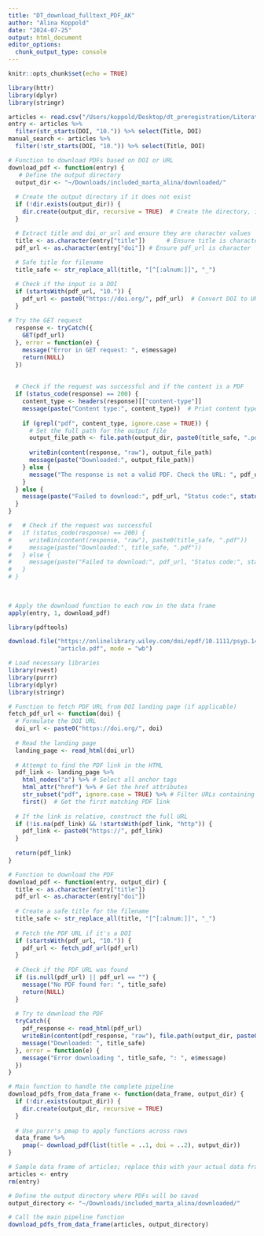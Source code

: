 ```yaml
---
title: "DT_download_fulltext_PDF_AK"
author: "Alina Koppold"
date: "2024-07-25"
output: html_document
editor_options: 
  chunk_output_type: console
---
```


```r
knitr::opts_chunk$set(echo = TRUE)

library(httr)
library(dplyr)
library(stringr)

articles <- read.csv("/Users/koppold/Desktop/dt_preregistration/Literature preregistration/RAYYAN/Screening_Stage2_fulltext/tandem1_fulltexts_alex_maren/fulltexts_alex_maren.csv")
entry <- articles %>%
  filter(str_starts(DOI, "10.")) %>% select(Title, DOI)
manual_search <- articles %>%
  filter(!str_starts(DOI, "10.")) %>% select(Title, DOI)


```

```r


# Function to download PDFs based on DOI or URL
download_pdf <- function(entry) {
   # Define the output directory
  output_dir <- "~/Downloads/included_marta_alina/downloaded/"
  
  # Create the output directory if it does not exist
  if (!dir.exists(output_dir)) {
    dir.create(output_dir, recursive = TRUE)  # Create the directory, including parents if needed
  }

  # Extract title and doi_or_url and ensure they are character values
  title <- as.character(entry["title"])      # Ensure title is character
  pdf_url <- as.character(entry["doi"]) # Ensure pdf_url is character
  
  # Safe title for filename
  title_safe <- str_replace_all(title, "[^[:alnum:]]", "_")

  # Check if the input is a DOI
  if (startsWith(pdf_url, "10.")) {
    pdf_url <- paste0("https://doi.org/", pdf_url)  # Convert DOI to URL
  }
  
# Try the GET request
  response <- tryCatch({
    GET(pdf_url)
  }, error = function(e) {
    message("Error in GET request: ", e$message)
    return(NULL)
  })
  
  
  # Check if the request was successful and if the content is a PDF
  if (status_code(response) == 200) {
    content_type <- headers(response)[["content-type"]]
    message(paste("Content type:", content_type))  # Print content type for debugging
    
    if (grepl("pdf", content_type, ignore.case = TRUE)) {
      # Set the full path for the output file
      output_file_path <- file.path(output_dir, paste0(title_safe, ".pdf"))
      
      writeBin(content(response, "raw"), output_file_path)
      message(paste("Downloaded:", output_file_path))
    } else {
      message("The response is not a valid PDF. Check the URL: ", pdf_url)
    }
  } else {
    message(paste("Failed to download:", pdf_url, "Status code:", status_code(response)))
  }
}

#   # Check if the request was successful
#   if (status_code(response) == 200) {
#     writeBin(content(response, "raw"), paste0(title_safe, ".pdf"))
#     message(paste("Downloaded:", title_safe, ".pdf"))
#   } else {
#     message(paste("Failed to download:", pdf_url, "Status code:", status_code(response)))
#   }
# }
  
  

# Apply the download function to each row in the data frame
apply(entry, 1, download_pdf)
```

```r
library(pdftools)

download.file("https://onlinelibrary.wiley.com/doi/epdf/10.1111/psyp.14215", 
              "article.pdf", mode = "wb")
```

```r
# Load necessary libraries
library(rvest)
library(purrr)
library(dplyr)
library(stringr)

# Function to fetch PDF URL from DOI landing page (if applicable)
fetch_pdf_url <- function(doi) {
  # Formulate the DOI URL
  doi_url <- paste0("https://doi.org/", doi)
  
  # Read the landing page
  landing_page <- read_html(doi_url)
  
  # Attempt to find the PDF link in the HTML
  pdf_link <- landing_page %>%
    html_nodes("a") %>% # Select all anchor tags
    html_attr("href") %>% # Get the href attributes
    str_subset("pdf", ignore.case = TRUE) %>% # Filter URLs containing "pdf"
    first()  # Get the first matching PDF link
  
  # If the link is relative, construct the full URL
  if (!is.na(pdf_link) && !startsWith(pdf_link, "http")) {
    pdf_link <- paste0("https://", pdf_link)
  }
  
  return(pdf_link)
}

# Function to download the PDF
download_pdf <- function(entry, output_dir) {
  title <- as.character(entry["title"])
  pdf_url <- as.character(entry["doi"])
  
  # Create a safe title for the filename
  title_safe <- str_replace_all(title, "[^[:alnum:]]", "_")
  
  # Fetch the PDF URL if it's a DOI
  if (startsWith(pdf_url, "10.")) {
    pdf_url <- fetch_pdf_url(pdf_url)
  }
  
  # Check if the PDF URL was found
  if (is.null(pdf_url) || pdf_url == "") {
    message("No PDF found for: ", title_safe)
    return(NULL)
  }
  
  # Try to download the PDF
  tryCatch({
    pdf_response <- read_html(pdf_url)
    writeBin(content(pdf_response, "raw"), file.path(output_dir, paste0(title_safe, ".pdf")))
    message("Downloaded: ", title_safe)
  }, error = function(e) {
    message("Error downloading ", title_safe, ": ", e$message)
  })
}

# Main function to handle the complete pipeline
download_pdfs_from_data_frame <- function(data_frame, output_dir) {
  if (!dir.exists(output_dir)) {
    dir.create(output_dir, recursive = TRUE)
  }
  
  # Use purrr's pmap to apply functions across rows
  data_frame %>% 
    pmap(~ download_pdf(list(title = ..1, doi = ..2), output_dir))
}

# Sample data frame of articles; replace this with your actual data frame loading process
articles <- entry
rm(entry)

# Define the output directory where PDFs will be saved
output_directory <- "~/Downloads/included_marta_alina/downloaded/"

# Call the main pipeline function
download_pdfs_from_data_frame(articles, output_directory)
```

